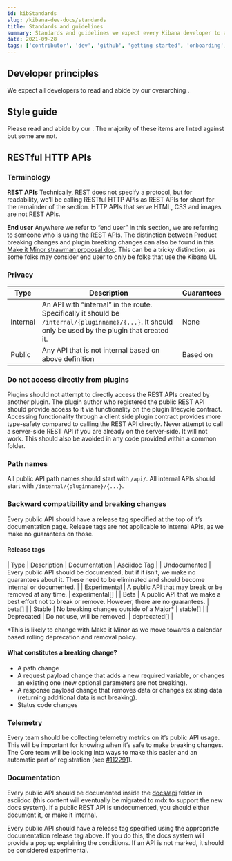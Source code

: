 ```yaml
---
id: kibStandards
slug: /kibana-dev-docs/standards
title: Standards and guidelines
summary: Standards and guidelines we expect every Kibana developer to abide by
date: 2021-09-28
tags: ['contributor', 'dev', 'github', 'getting started', 'onboarding', 'kibana']
---
```


## Developer principles

We expect all developers to read and abide by our overarching <DocLink id="kibDeveloperPrinciples" />.

## Style guide

Please read and abide by our <DocLink id="kibStyleGuide" text="Style guide" />. The majority of these items are linted against but some are not.

## RESTful HTTP APIs

### Terminology

**REST APIs**
Technically, REST does not specify a protocol, but for readability, we’ll be calling RESTful HTTP APIs as REST APIs for short for the remainder of the section. HTTP APIs that serve HTML, CSS and images are not REST APIs.

**End user**
Anywhere we refer to “end user” in this section, we are referring to someone who is using the REST APIs. The distinction between Product breaking changes and plugin breaking changes can also be found in this [Make it Minor strawman proposal doc](https://docs.google.com/document/d/12R0w75dSNR-VDQLGl2vxFyEHhzxNT38iamYhven9uvw/edit). This can be a tricky distinction, as some folks may consider end user to only be folks that use the Kibana UI.

### Privacy

| Type     | Description                                                                                                                                          | Guarantees                                                                      |
| -------- | ---------------------------------------------------------------------------------------------------------------------------------------------------- | ------------------------------------------------------------------------------- |
| Internal | An API with “internal” in the route. Specifically it should be `/internal/{pluginname}/{...}`. It should only be used by the plugin that created it. | None                                                                            |
| Public   | Any API that is not internal based on above definition                                                                                               | Based on <DocLink id="kibStandards" section="release-tags" text="release tag"/> |

### Do not access directly from plugins

Plugins should not attempt to directly access the REST APIs created by another plugin. The plugin author who registered the public REST API should provide access to it via functionality on the plugin lifecycle contract. Accessing functionality through a client side plugin contract provides more type-safety compared to calling the REST API directly. Never attempt to call a server-side REST API if you are already on the server-side. It will not work. This should also be avoided in any code provided within a common folder.

### Path names

All public API path names should start with `/api/`.
All internal APIs should start with `/internal/{pluginname}/{...}`.

### Backward compatibility and breaking changes

Every public API should have a release tag specified at the top of it’s documentation page. Release tags are not applicable to internal APIs, as we make no guarantees on those.

#### Release tags

| Type | Description | Documentation | Asciidoc Tag |
| Undocumented | Every public API should be documented, but if it isn’t, we make no guarantees about it. These need to be eliminated and should become internal or documented. |
| Experimental | A public API that may break or be removed at any time. | experimental[] |
| Beta | A public API that we make a best effort not to break or remove. However, there are no guarantees. | beta[] |
| Stable | No breaking changes outside of a Major\* | stable[] |
| Deprecated | Do not use, will be removed. | deprecated[] |

\*This is likely to change with Make it Minor as we move towards a calendar based rolling deprecation and removal policy.

#### What constitutes a breaking change?

- A path change
- A request payload change that adds a new required variable, or changes an existing one (new optional parameters are not breaking).
- A response payload change that removes data or changes existing data (returning additional data is not breaking).
- Status code changes

### Telemetry

Every team should be collecting telemetry metrics on it’s public API usage. This will be important for knowing when it’s safe to make breaking changes. The Core team will be looking into ways to make this easier and an automatic part of registration (see [#112291](https://github.com/elastic/kibana/issues/112291)).

### Documentation

Every public API should be documented inside the [docs/api](https://github.com/elastic/kibana/tree/master/docs/api) folder in asciidoc (this content will eventually be migrated to mdx to support the new docs system). If a public REST API is undocumented, you should either document it, or make it internal.

Every public API should have a release tag specified using the appropriate documentation release tag above. If you do this, the docs system will provide a pop up explaining the conditions. If an API is not marked, it should be considered experimental.
